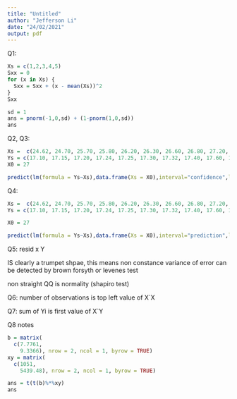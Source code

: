 ```yaml
---
title: "Untitled"
author: "Jefferson Li"
date: "24/02/2021"
output: pdf
---
```

Q1:
```r
Xs = c(1,2,3,4,5)
Sxx = 0
for (x in Xs) {
  Sxx = Sxx + (x - mean(Xs))^2
}
Sxx
```

```r
sd = 1
ans = pnorm(-1,0,sd) + (1-pnorm(1,0,sd))
ans
```

Q2, Q3:
```r
Xs =  c(24.62, 24.70, 25.70, 25.80, 26.20, 26.30, 26.60, 26.80, 27.20, 27.35) 
Ys = c(17.10, 17.15, 17.20, 17.24, 17.25, 17.30, 17.32, 17.40, 17.60, 17.80)
X0 = 27

predict(lm(formula = Ys~Xs),data.frame(Xs = X0),interval="confidence",level=0.95)
```
Q4:
```r
Xs =  c(24.62, 24.70, 25.70, 25.80, 26.20, 26.30, 26.60, 26.80, 27.20, 27.35) 
Ys = c(17.10, 17.15, 17.20, 17.24, 17.25, 17.30, 17.32, 17.40, 17.60, 17.80)

X0 = 27

predict(lm(formula = Ys~Xs),data.frame(Xs = X0),interval="prediction",level=0.95)
```

Q5:
resid x Y 

IS clearly a trumpet shpae,
this means non constance variance of error
can be detected by brown forsyth or levenes test

non straight QQ is normality (shapiro test)


Q6:
number of observations is top left value of X`X

Q7:
sum of Yi is first value of X`Y

Q8
notes

```r
b = matrix(
  c(7.7761,
    9.3366), nrow = 2, ncol = 1, byrow = TRUE)
xy = matrix(
  c(1051,
    5439.48), nrow = 2, ncol = 1, byrow = TRUE)

ans = t(t(b)%*%xy)
ans
```


